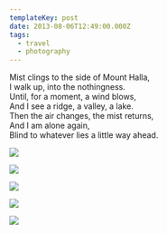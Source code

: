 ```yaml
---
templateKey: post
date: 2013-08-06T12:49:00.000Z
tags:
  - travel
  - photography
---
```

Mist clings to the side of Mount Halla,<br/>
I walk up, into the nothingness.<br/>
Until, for a moment, a wind blows,<br/>
And I see a ridge, a valley, a lake.<br/>
Then the air changes, the mist returns,<br/>
And I am alone again,<br/>
Blind to whatever lies a little way ahead.

![](../../static/assets/20130806-IMG_9373.jpg)

![](../../static/assets/20130806-IMG_9383.jpg)

![](../../static/assets/20130806-IMG_9390.jpg)

![](../../static/assets/20130806-IMG_9413.jpg)

![](../../static/assets/20130806-IMG_9430.jpg)

